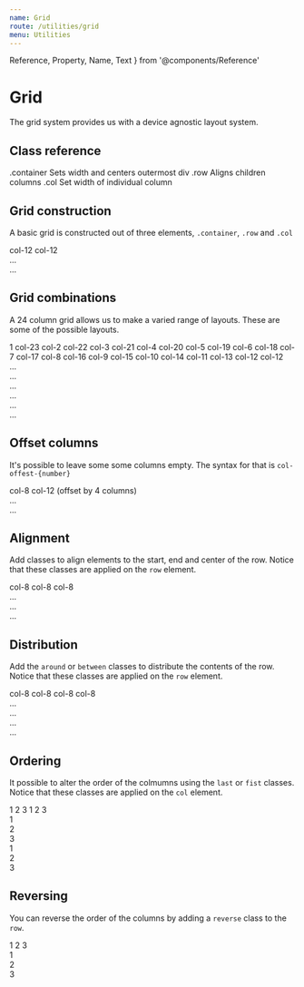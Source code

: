 ```yaml
---
name: Grid
route: /utilities/grid
menu: Utilities
---
```


  Reference,
  Property,
  Name,
  Text
} from '@components/Reference'




# Grid

The grid system provides us with a device agnostic layout system.

## Class reference

<Reference>
  <Property>
    <Name>.container</Name>
    <Text>Sets width and centers outermost div</Text>
  </Property>
  <Property>
    <Name>.row</Name>
    <Text>Aligns children columns</Text>
  </Property>
  <Property>
    <Name>.col</Name>
    <Text>Set width of individual column</Text>
  </Property>
</Reference>

## Grid construction

A basic grid is constructed out of three elements, `.container`, `.row` and `.col`

<Spacer my={8} />

<Sandbox>
  <Sandbox.Preview>
    <Container>
      <Row>
        <Col>
          <Cell>col-12</Cell>
        </Col>
        <Col>
          <Cell>col-12</Cell>
        </Col>
      </Row>
    </Container>
  </Sandbox.Preview>
  <Sandbox.Code>
    <div className="container">
      <div className="row">
        <div className="col-12">...</div>
        <div className="col-12">...</div>
      </div>
    </div>
  </Sandbox.Code>
</Sandbox>

<Spacer my={16} />

## Grid combinations

A 24 column grid allows us to make a varied range of layouts. These are some of the possible layouts.

<Spacer my={8} />

<Sandbox>
  <Sandbox.Preview>
    <Container>
      <Row>
        <Col span={1}>
          <Cell>1</Cell>
        </Col>
        <Col span={23}>
          <Cell>col-23</Cell>
        </Col>
      </Row>
      <Spacer my={4} />
      <Row>
        <Col span={2}>
          <Cell>col-2</Cell>
        </Col>
        <Col span={22}>
          <Cell>col-22</Cell>
        </Col>
      </Row>
      <Spacer my={4} />
      <Row>
        <Col span={3}>
          <Cell>col-3</Cell>
        </Col>
        <Col span={21}>
          <Cell>col-21</Cell>
        </Col>
      </Row>
      <Spacer my={4} />
      <Row>
        <Col span={4}>
          <Cell>col-4</Cell>
        </Col>
        <Col span={20}>
          <Cell>col-20</Cell>
        </Col>
      </Row>
      <Spacer my={4} />
      <Row>
        <Col span={5}>
          <Cell>col-5</Cell>
        </Col>
        <Col span={19}>
          <Cell>col-19</Cell>
        </Col>
      </Row>
      <Spacer my={4} />
      <Row>
        <Col span={6}>
          <Cell>col-6</Cell>
        </Col>
        <Col span={18}>
          <Cell>col-18</Cell>
        </Col>
      </Row>
      <Spacer my={4} />
      <Row>
        <Col span={7}>
          <Cell>col-7</Cell>
        </Col>
        <Col span={17}>
          <Cell>col-17</Cell>
        </Col>
      </Row>
      <Spacer my={4} />
      <Row>
        <Col span={8}>
          <Cell>col-8</Cell>
        </Col>
        <Col span={16}>
          <Cell>col-16</Cell>
        </Col>
      </Row>
      <Spacer my={4} />
      <Row>
        <Col span={9}>
          <Cell>col-9</Cell>
        </Col>
        <Col span={15}>
          <Cell>col-15</Cell>
        </Col>
      </Row>
      <Spacer my={4} />
      <Row>
        <Col span={10}>
          <Cell>col-10</Cell>
        </Col>
        <Col span={14}>
          <Cell>col-14</Cell>
        </Col>
      </Row>
      <Spacer my={4} />
      <Row>
        <Col span={11}>
          <Cell>col-11</Cell>
        </Col>
        <Col span={13}>
          <Cell>col-13</Cell>
        </Col>
      </Row>
      <Spacer my={4} />
      <Row>
        <Col span={12}>
          <Cell>col-12</Cell>
        </Col>
        <Col span={12}>
          <Cell>col-12</Cell>
        </Col>
      </Row>
    </Container>
  </Sandbox.Preview>
  <Sandbox.Code>
    <div className="container">
      <div className="row">
        <div className="col-1">...</div>
        <div className="col-24">...</div>
      </div>
      <div className="row">
        <div className="...">...</div>
        <div className="...">...</div>
      </div>
      <div className="row">
        <div className="col-24">...</div>
        <div className="col-1">...</div>
      </div>
    </div>
  </Sandbox.Code>
</Sandbox>
<Spacer my={16} />

## Offset columns

It's possible to leave some some columns empty. The syntax for that is `col-offest-{number}`

<Sandbox>
  <Sandbox.Preview>
    <Container>
      <Row>
        <Col span={8}>
          <Cell>col-8</Cell>
        </Col>
        <Col span={12} offset={4}>
          <Cell>col-12 (offset by 4 columns)</Cell>
        </Col>
      </Row>
    </Container>
  </Sandbox.Preview>
  <Sandbox.Code>
    <div className="container">
      <div className="row">
        <div className="col-8">...</div>
        <div className="col-12 col-offset-4">...</div>
      </div>
    </div>
  </Sandbox.Code>
</Sandbox>
<Spacer my={16} />

## Alignment

Add classes to align elements to the start, end and center of the row. Notice that these classes are applied on the `row` element.

<Sandbox>
  <Sandbox.Preview>
    <Container>
      <Row start>
        <Col span={8}>
          <Cell>col-8</Cell>
        </Col>
      </Row>
    </Container>
  </Sandbox.Preview>
  <Spacer my={4} />
  <Sandbox.Preview>
    <Container>
      <Row end>
        <Col span={8}>
          <Cell>col-8</Cell>
        </Col>
      </Row>
    </Container>
  </Sandbox.Preview>
  <Spacer my={4} />
  <Sandbox.Preview>
    <Container>
      <Row center>
        <Col span={8}>
          <Cell>col-8</Cell>
        </Col>
      </Row>
    </Container>
  </Sandbox.Preview>
  <Sandbox.Code>
    <div className="container">
      <div className="row start">
        <div className="col-8">...</div>
      </div>
      <div className="row end">
        <div className="col-8">...</div>
      </div>
      <div className="row center">
        <div className="col-8">...</div>
      </div>
    </div>
  </Sandbox.Code>
</Sandbox>
<Spacer my={16} />

## Distribution

Add the `around` or `between` classes to distribute the contents of the row. Notice that these classes are applied on the `row` element.

<Sandbox>
  <Sandbox.Preview>
    <Container>
      <Row around>
        <Col span={8}>
          <Cell>col-8</Cell>
        </Col>
        <Col span={8}>
          <Cell>col-8</Cell>
        </Col>
      </Row>
    </Container>
  </Sandbox.Preview>
  <Spacer my={4} />
  <Sandbox.Preview>
    <Container>
      <Row between>
        <Col span={8}>
          <Cell>col-8</Cell>
        </Col>
        <Col span={8}>
          <Cell>col-8</Cell>
        </Col>
      </Row>
    </Container>
  </Sandbox.Preview>
  <Sandbox.Code>
    <div className="container">
      <div className="row around">
        <div className="col-8">...</div>
        <div className="col-8">...</div>
      </div>
      <div className="row between">
        <div className="col-8">...</div>
        <div className="col-8">...</div>
      </div>
    </div>
  </Sandbox.Code>
</Sandbox>
<Spacer my={16} />

## Ordering

It possible to alter the order of the colmumns using the `last` or `fist` classes. Notice that these classes are applied on the `col` element.

<Sandbox>
  <Sandbox.Preview>
    <Container>
      <Row>
        <Col span={8}>
          <Cell>1</Cell>
        </Col>
        <Col span={8}>
          <Cell>2</Cell>
        </Col>
        <Col span={8} first>
          <Cell dark>3</Cell>
        </Col>
      </Row>
    </Container>
  </Sandbox.Preview>
  <Spacer my={4} />
  <Sandbox.Preview>
    <Container>
      <Row>
        <Col span={8} last>
          <Cell dark>1</Cell>
        </Col>
        <Col span={8}>
          <Cell>2</Cell>
        </Col>
        <Col span={8}>
          <Cell>3</Cell>
        </Col>
      </Row>
    </Container>
  </Sandbox.Preview>
  <Sandbox.Code>
    <div className="container">
      <div className="row">
        <div className="col-8">1</div>
        <div className="col-8">2</div>
        <div className="col-8 first">3</div>
      </div>
      <div className="row">
        <div className="col-8 last">1</div>
        <div className="col-8">2</div>
        <div className="col-8">3</div>
      </div>
    </div>
  </Sandbox.Code>
</Sandbox>
<Spacer my={16} />

## Reversing

You can reverse the order of the columns by adding a `reverse` class to the `row`.

<Sandbox>
  <Sandbox.Preview>
    <Container>
      <Row reverse>
        <Col span={8}>
          <Cell>1</Cell>
        </Col>
        <Col span={8}>
          <Cell>2</Cell>
        </Col>
        <Col span={8}>
          <Cell>3</Cell>
        </Col>
      </Row>
    </Container>
  </Sandbox.Preview>
  <Sandbox.Code>
    <div className="container">
      <div className="row reverse">
        <div className="col-8">1</div>
        <div className="col-8">2</div>
        <div className="col-8">3</div>
      </div>
    </div>
  </Sandbox.Code>
</Sandbox>
